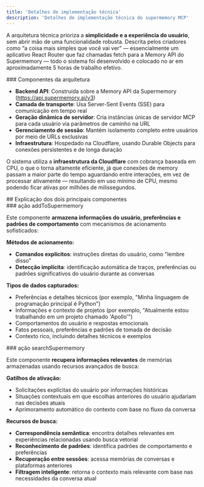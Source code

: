 ```yaml
---
title: 'Detalhes de implementação técnica'
description: 'Detalhes de implementação técnica do supermemory MCP'
---
```


A arquitetura técnica prioriza a **simplicidade e a experiência do usuário**, sem abrir mão de uma funcionalidade robusta. Descrita pelos criadores como “a coisa mais simples que você vai ver” — essencialmente um aplicativo React Router que faz chamadas fetch para a Memory API do Supermemory — todo o sistema foi desenvolvido e colocado no ar em aproximadamente 5 horas de trabalho efetivo.

<div id="architecture-components">
  ### Componentes da arquitetura
</div>

- **Backend API**: Construída sobre a Memory API da Supermemory (https://api.supermemory.ai/v3)
- **Camada de transporte**: Usa Server-Sent Events (SSE) para comunicação em tempo real
- **Geração dinâmica de servidor**: Cria instâncias únicas de servidor MCP para cada usuário via parâmetros de caminho na URL
- **Gerenciamento de sessão**: Mantém isolamento completo entre usuários por meio de URLs exclusivas
- **Infraestrutura**: Hospedado na Cloudflare, usando Durable Objects para conexões persistentes e de longa duração

O sistema utiliza a **infraestrutura da Cloudflare** com cobrança baseada em CPU, o que o torna altamente eficiente, já que conexões de memory passam a maior parte do tempo aguardando entre interações, em vez de processar ativamente — resultando em uso mínimo de CPU, mesmo podendo ficar ativas por milhões de milissegundos.

<div id="the-two-main-components-explained">
  ## Explicação dos dois principais componentes
</div>

<div id="addtosupermemory-action">
  ### ação addToSupermemory
</div>

Este componente **armazena informações do usuário, preferências e padrões de comportamento** com mecanismos de acionamento sofisticados:

**Métodos de acionamento:**

- **Comandos explícitos**: instruções diretas do usuário, como "lembre disso"
- **Detecção implícita**: identificação automática de traços, preferências ou padrões significativos do usuário durante as conversas

**Tipos de dados capturados:**

- Preferências e detalhes técnicos (por exemplo, "Minha linguagem de programação principal é Python")
- Informações e contexto de projetos (por exemplo, "Atualmente estou trabalhando em um projeto chamado 'Apollo'")
- Comportamentos do usuário e respostas emocionais
- Fatos pessoais, preferências e padrões de tomada de decisão
- Contexto rico, incluindo detalhes técnicos e exemplos

<div id="searchsupermemory-action">
  ### ação searchSupermemory
</div>

Este componente **recupera informações relevantes** de memórias armazenadas usando recursos avançados de busca:

**Gatilhos de ativação:**

- Solicitações explícitas do usuário por informações históricas
- Situações contextuais em que escolhas anteriores do usuário ajudariam nas decisões atuais
- Aprimoramento automático do contexto com base no fluxo da conversa

**Recursos de busca:**

- **Correspondência semântica**: encontra detalhes relevantes em experiências relacionadas usando busca vetorial
- **Reconhecimento de padrões**: identifica padrões de comportamento e preferências
- **Recuperação entre sessões**: acessa memórias de conversas e plataformas anteriores
- **Filtragem inteligente**: retorna o contexto mais relevante com base nas necessidades da conversa atual